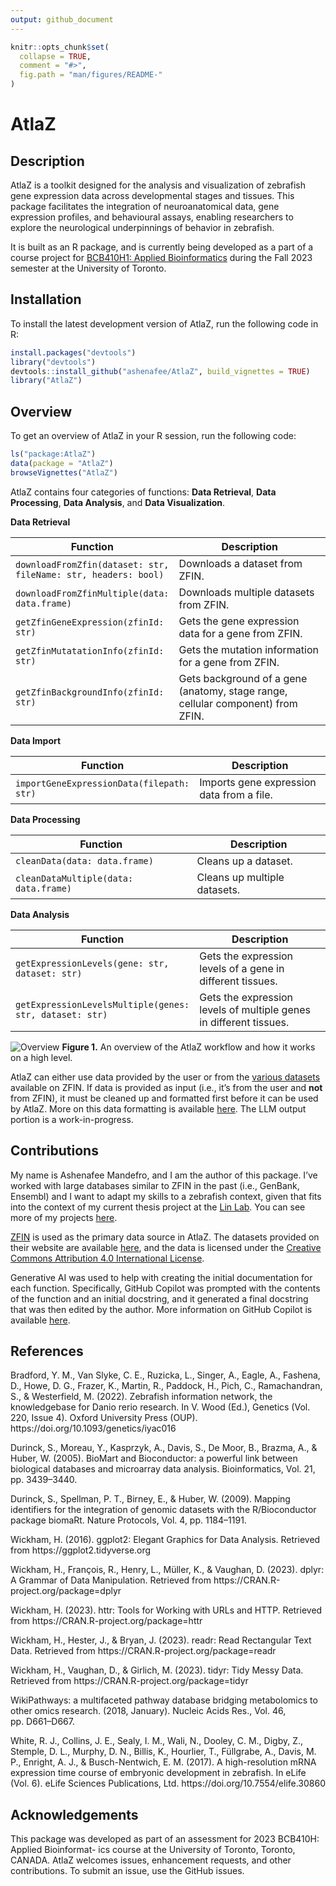 ```yaml
---
output: github_document
---
```


```r
knitr::opts_chunk$set(
  collapse = TRUE,
  comment = "#>",
  fig.path = "man/figures/README-"
)
```

# AtlaZ

## Description

AtlaZ is a toolkit designed for the analysis and visualization of zebrafish gene expression data across developmental stages and tissues. This package facilitates the integration of neuroanatomical data, gene expression profiles, and behavioural assays, enabling researchers to explore the neurological underpinnings of behavior in zebrafish.

It is built as an R package, and is currently being developed as a part of a course project for [BCB410H1: Applied Bioinformatics](https://artsci.calendar.utoronto.ca/course/bcb410h1) during the Fall 2023 semester at the University of Toronto.

## Installation

To install the latest development version of AtlaZ, run the following code in R:

```r
install.packages("devtools")
library("devtools")
devtools::install_github("ashenafee/AtlaZ", build_vignettes = TRUE)
library("AtlaZ")
```

## Overview

To get an overview of AtlaZ in your R session, run the following code:
```r
ls("package:AtlaZ")
data(package = "AtlaZ")
browseVignettes("AtlaZ")
```

AtlaZ contains four categories of functions: **Data Retrieval**, **Data Processing**, **Data Analysis**, and **Data Visualization**.

**Data Retrieval**

| Function | Description |
| --- | --- |
| `downloadFromZfin(dataset: str, fileName: str, headers: bool)` | Downloads a dataset from ZFIN. |
| `downloadFromZfinMultiple(data: data.frame)` | Downloads multiple datasets from ZFIN. |
| `getZfinGeneExpression(zfinId: str)` | Gets the gene expression data for a gene from ZFIN. |
| `getZfinMutatationInfo(zfinId: str)` | Gets the mutation information for a gene from ZFIN. |
| `getZfinBackgroundInfo(zfinId: str)` | Gets background of a gene (anatomy, stage range, cellular component) from ZFIN. |

**Data Import**

| Function | Description |
| --- | --- |
| `importGeneExpressionData(filepath: str)` | Imports gene expression data from a file. |

**Data Processing**

| Function | Description |
| --- | --- |
| `cleanData(data: data.frame)` | Cleans up a dataset. |
| `cleanDataMultiple(data: data.frame)` | Cleans up multiple datasets. |

**Data Analysis**

| Function | Description |
| --- | --- |
| `getExpressionLevels(gene: str, dataset: str)` | Gets the expression levels of a gene in different tissues. |
| `getExpressionLevelsMultiple(genes: str, dataset: str)` | Gets the expression levels of multiple genes in different tissues. |

![Overview](./inst/extdata/MANDEFRO_A_A1.png)
**Figure 1.** An overview of the AtlaZ workflow and how it works on a high level.

AtlaZ can either use data provided by the user or from the [various datasets](https://zfin.org/downloads) available on ZFIN. If data is provided as input (i.e., it's from the user and **not** from ZFIN), it must be cleaned up and formatted first before it can be used by AtlaZ. More on this data formatting is available [here](./docs/input.md). The LLM output portion is a work-in-progress.

## Contributions

My name is Ashenafee Mandefro, and I am the author of this package. I've worked with large databases similar to ZFIN in the past (i.e., GenBank, Ensembl) and I want to adapt my skills to a zebrafish context, given that fits into the context of my current thesis project at the [Lin Lab](https://lin.csb.utoronto.ca/). You can see more of my projects [here](https://github.com/ashenafee).

[ZFIN](https://www.zfin.org) is used as the primary data source in AtlaZ. The datasets provided on their website are available [here](https://zfin.org/downloads), and the data is licensed under the [Creative Commons Attribution 4.0 International License](https://creativecommons.org/licenses/by/4.0/).

Generative AI was used to help with creating the initial documentation for each function. Specifically, GitHub Copilot was prompted with the contents of the function and an initial docstring, and it generated a final docstring that was then edited by the author. More information on GitHub Copilot is available [here](https://copilot.github.com/).

## References

Bradford, Y. M., Van Slyke, C. E., Ruzicka, L., Singer, A., Eagle, A., Fashena, D., Howe, D. G., Frazer, K., Martin, R., Paddock, H., Pich, C., Ramachandran, S., & Westerfield, M. (2022). Zebrafish information network, the knowledgebase for Danio rerio research. In V. Wood (Ed.), Genetics (Vol. 220, Issue 4). Oxford University Press (OUP). https://doi.org/10.1093/genetics/iyac016

Durinck, S., Moreau, Y., Kasprzyk, A., Davis, S., De Moor, B., Brazma, A., & Huber, W. (2005). BioMart and Bioconductor: a powerful link between biological databases and microarray data analysis. Bioinformatics, Vol. 21, pp. 3439–3440.

Durinck, S., Spellman, P. T., Birney, E., & Huber, W. (2009). Mapping identifiers for the integration of genomic datasets with the R/Bioconductor package biomaRt. Nature Protocols, Vol. 4, pp. 1184–1191.

Wickham, H. (2016). ggplot2: Elegant Graphics for Data Analysis. Retrieved from https://ggplot2.tidyverse.org

Wickham, H., François, R., Henry, L., Müller, K., & Vaughan, D. (2023). dplyr: A Grammar of Data Manipulation. Retrieved from https://CRAN.R-project.org/package=dplyr

Wickham, H. (2023). httr: Tools for Working with URLs and HTTP. Retrieved from https://CRAN.R-project.org/package=httr

Wickham, H., Hester, J., & Bryan, J. (2023). readr: Read Rectangular Text Data. Retrieved from https://CRAN.R-project.org/package=readr

Wickham, H., Vaughan, D., & Girlich, M. (2023). tidyr: Tidy Messy Data. Retrieved from https://CRAN.R-project.org/package=tidyr

WikiPathways: a multifaceted pathway database bridging metabolomics to other omics research. (2018, January). Nucleic Acids Res., Vol. 46, pp. D661–D667.

White, R. J., Collins, J. E., Sealy, I. M., Wali, N., Dooley, C. M., Digby, Z., Stemple, D. L., Murphy, D. N., Billis, K., Hourlier, T., Füllgrabe, A., Davis, M. P., Enright, A. J., & Busch-Nentwich, E. M. (2017). A high-resolution mRNA expression time course of embryonic development in zebrafish. In eLife (Vol. 6). eLife Sciences Publications, Ltd. https://doi.org/10.7554/elife.30860

## Acknowledgements

This package was developed as part of an assessment for 2023 BCB410H: Applied Bioinformat-
ics course at the University of Toronto, Toronto, CANADA. AtlaZ welcomes issues,
enhancement requests, and other contributions. To submit an issue, use the GitHub issues.
